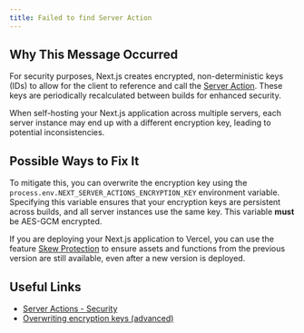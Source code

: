 ```yaml
---
title: Failed to find Server Action
---
```


## Why This Message Occurred

For security purposes, Next.js creates encrypted, non-deterministic keys (IDs) to allow for the client to reference and call the [Server Action](/docs/app/building-your-application/data-fetching/server-actions-and-mutations). These keys are periodically recalculated between builds for enhanced security.

When self-hosting your Next.js application across multiple servers, each server instance may end up with a different encryption key, leading to potential inconsistencies.

## Possible Ways to Fix It

To mitigate this, you can overwrite the encryption key using the `process.env.NEXT_SERVER_ACTIONS_ENCRYPTION_KEY` environment variable. Specifying this variable ensures that your encryption keys are persistent across builds, and all server instances use the same key. This variable **must** be AES-GCM encrypted.

If you are deploying your Next.js application to Vercel, you can use the feature [Skew Protection](https://vercel.com/docs/deployments/skew-protection) to ensure assets and functions from the previous version are still available, even after a new version is deployed.

## Useful Links

- [Server Actions - Security](/docs/app/building-your-application/data-fetching/server-actions-and-mutations#security)
- [Overwriting encryption keys (advanced)](/docs/app/building-your-application/data-fetching/server-actions-and-mutations#overwriting-encryption-keys-advanced)
